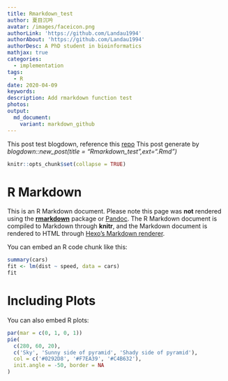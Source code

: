 ```yaml
---
title: Rmarkdown_test
author: 夏目沉吟
avatar: /images/faceicon.png
authorLink: 'https://github.com/Landau1994'
authorAbout: 'https://github.com/Landau1994'
authorDesc: A PhD student in bioinformatics
mathjax: true
categories: 
  - implementation
tags: 
  - R
date: 2020-04-09
keywords:
description: Add rmarkdown function test
photos:
output: 
  md_document:
    variant: markdown_github
---
```


This post test blogdown, reference this [repo](https://github.com/yihui/blogdown-hexo)
This post generate by *blogdown::new_post(title = "Rmarkdown_test",ext=".Rmd")*

```r
knitr::opts_chunk$set(collapse = TRUE)
```

# R Markdown

This is an R Markdown document. Please note this page was **not** rendered using the [**rmarkdown**]( http://rmarkdown.rstudio.com) package or [Pandoc](http://pandoc.org). The R Markdown document is compiled to Markdown through **knitr**, and the Markdown document is rendered to HTML through [Hexo's Markdown renderer](https://github.com/hexojs/hexo-renderer-marked).

You can embed an R code chunk like this:

```r
summary(cars)
fit <- lm(dist ~ speed, data = cars)
fit
```

# Including Plots

You can also embed R plots:

```r
par(mar = c(0, 1, 0, 1))
pie(
  c(280, 60, 20),
  c('Sky', 'Sunny side of pyramid', 'Shady side of pyramid'),
  col = c('#0292D8', '#F7EA39', '#C4B632'),
  init.angle = -50, border = NA
)
```